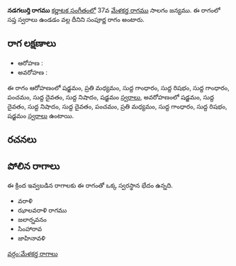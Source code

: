 {{Infobox ragam
	| name          	= నడగలుర్తి
	| synonym	    	= 
	| mela          	= 
	| chakra        	= 
	| janaka        	= 
	| type          	= సంపూర్ణ
	| arohanam      	= {{svaraC|S|M2|G1|R1|G1|P|D1|N1|S'}} 
	| avarohanam    	= {{svaraC|S'|D1|N1|D1|P|M2|G1|R1|S}}
	| jeeva         	=
	| chhaya        	=
	| nyasa         	=
	| vishesha      	= 
	| equivalent  		= 
}}
{{కర్ణాటక సంగీత రాగాలు}}
'''నడగలుర్తి రాగము''' [[కర్ణాటక సంగీతం]]లో 37వ [[మేళకర్త రాగము]] సాలగం జన్యము.  ఈ రాగంలో సప్త స్వరాలు ఉండడం వల్ల దీనిని సంపూర్ణ రాగం అంటారు.


==రాగ లక్షణాలు==


* ఆరోహణ : {{svaraC|S|M2|G1|R1|G1|P|D1|N1|S'}} 
* అవరోహణ : {{svaraC|S'|D1|N1|D1|P|M2|G1|R1|S}}

ఈ రాగం ఆరోహణంలో షడ్జమం, ప్రతి మధ్యమం, సుద్ద గాంధారం, సుద్ద రిషభం, సుద్ద గాంధారం, పంచమం, సుద్ద దైవతం, సుద్ద నిషాదం, షడ్జమం [[స్వరాలు]], అవరోహణంలో షడ్జమం, సుద్ద దైవతం, సుద్ద నిషాదం, సుద్ద దైవతం, పంచమం, ప్రతి మధ్యమం, సుద్ద గాంధారం, సుద్ద రిషభం, షడ్జమం [[స్వరాలు]] ఉంటాయి.

==రచనలు==



==పోలిన రాగాలు==
ఈ క్రింద ఇవ్వబడిన రాగాలకు ఈ రాగంతో ఒక్క స్వరస్థాన భేదం ఉన్నది.
* వరాళి
* ఝాలవరాళి రాగము
* జలార్నవనం
* సింహారావ
* జాహినావళి



[[వర్గం:మేళకర్త రాగాలు]]